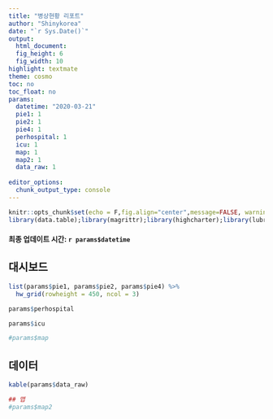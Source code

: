 ```yaml
---
title: "병상현황 리포트"
author: "Shinykorea"
date: "`r Sys.Date()`"
output:
  html_document:
  fig_height: 6
  fig_width: 10
highlight: textmate
theme: cosmo
toc: no
toc_float: no
params:
  datetime: "2020-03-21"
  pie1: 1
  pie2: 1
  pie4: 1
  perhospital: 1
  icu: 1
  map: 1
  map2: 1
  data_raw: 1
  
editor_options: 
  chunk_output_type: console
---
```

  
  <style>
p {line-height: 2.5em;}
pre, code {white-space:pre !important; overflow-x:scroll !important}
body .main-container {
  margin-left: 0;
  margin-right: auto;
}
</style>


  
  
```r
knitr::opts_chunk$set(echo = F,fig.align="center",message=FALSE, warning=FALSE,fig.width = 15,cache=F,dpi=300)
library(data.table);library(magrittr);library(highcharter);library(lubridate)
```


#### 최종 업데이트 시간: `r params$datetime`



## 대시보드 

```r
list(params$pie1, params$pie2, params$pie4) %>% 
  hw_grid(rowheight = 450, ncol = 3)  

params$perhospital

params$icu

#params$map

```

## 데이터

```r
kable(params$data_raw)
```



```r
## 맵
#params$map2
```